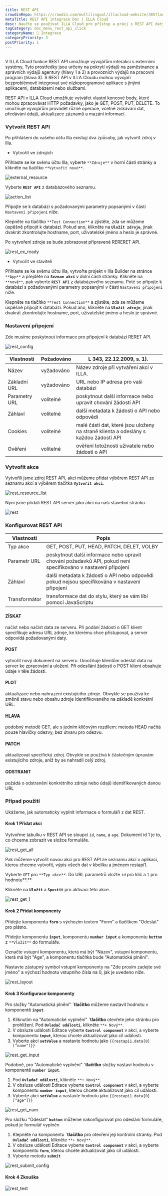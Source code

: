 ```yaml
---
title: REST API
crowdinRepo: https://crowdin.com/multilingual/illacloud-website/385?languages=cs&filter=basic&value=0
metaTitle: REST API integrace Doc | ILLA Cloud
desc: Naučte se používat ILLA Cloud pro přístup a práci s REST API daty. Vytvářejte aplikace, vizualizujte data a automatizujte pracovní toky pomocí ILLA Cloudu.
tagCategory: doc_menu_rest_api_click
categoryName: 🔨 Integrace
categoryPriority: 3
postPriority: 1
---
```


## <h2 hidden>Co je REZERT API?</h2>

V ILLA Cloud funkce REST API umožňuje vývojářům interakci s externími systémy, Tyto prostředky jsou určeny na pokrytí výdajů na zaměstnance a správních výdajů agentury (hlavy 1 a 2) a provozních výdajů na pracovní program (hlava 3). S REST API v ILLA Cloudu mohou vývojáři bezproblémově integrovat své nízkoprogramové aplikace s jinými aplikacemi, databázemi nebo službami.

REST API v ILLA Cloud umožňuje vytvářet vlastní koncové body, které mohou zpracovávat HTTP požadavky, jako je GET, POST, PUT, DELETE. To umožňuje vývojářům provádět různé operace, včetně získávání dat, předávání údajů, aktualizace záznamů a mazání informací.

### Vytvořit REST API

Po přihlášení do vašeho účtu Illa existují dva způsoby, jak vytvořit zdroj v Illa.

-   Vytvořit ve zdrojích

Přihlaste se ke svému účtu Illa, vyberte `**Zdroje**` v horní části stránky a klikněte na tlačítko `**Vytvořit nové**`.

![external_resource](https://cdn.illacloud.com/official-website/img/docs/external_resource.png)

Vyberte **`REST API`** z databázového seznamu.

![action_list](https://cdn.illacloud.com/official-website/img/docs/action_list.png)

Připojte se k databázi s požadovanými parametry popsanými v části `Nastavení připojení` níže.

Klepněte na tlačítko `**Test Connection**` a zjistěte, zda se můžeme úspěšně připojit k databázi. Pokud ano, klikněte na **`Uložit zdroje`**, jinak dvakrát zkontrolujte hostname, port, uživatelské jméno a heslo je správné.

Po vytvoření zdroje se bude zobrazovat připravené RERERET API.

![rest_ex_ready](https://cdn.illacloud.com/official-website/img/official-site/components/rest_ex_ready.jpg)

-   Vytvořit ve staviteli

Přihlaste se ke svému účtu Illa, vytvořte projekt v Illa Builder na stránce `**App**` a přejděte na **`Seznam akcí`** v dolní části stránky. Klikněte na `**nové**`, pak vyberte **`REST API`** z databázového seznamu. Poté se připojte k databázi s požadovanými parametry popsanými v části `Nastavení připojení` níže.

Klepněte na tlačítko `**Test Connection**` a zjistěte, zda se můžeme úspěšně připojit k databázi. Pokud ano, klikněte na **`Uložit zdroje`**, jinak dvakrát zkontrolujte hostname, port, uživatelské jméno a heslo je správné.

### Nastavení připojení

Zde musíme poskytnout informace pro připojení k databázi RERET API.

![rest_config](https://cdn.illacloud.com/official-website/img/official-site/components/rest_config.jpg)

| Vlastnosti         | Požadováno | L 343, 22.12.2009, s. 1).                                                                            |
| ------------------ | ---------- | ---------------------------------------------------------------------------------------------------- |
| Název              | vyžadováno | Název zdroje při vytváření akcí v ILLA.                                                              |
| Základní URL       | vyžadováno | URL nebo IP adresa pro vaši databázi                                                                 |
| Parametry URL      | volitelné  | poskytnout další informace nebo upravit chování žádostí API                                          |
| Záhlaví            | volitelné  | další metadata k žádosti o API nebo odpovědi                                                         |
| Cookies            | volitelné  | malé části dat, které jsou uloženy na straně klienta a odeslány s každou žádostí API                 |
| Ověření            | volitelné  | ověření totožnosti uživatele nebo žádosti o API                                                      |

### Vytvořit akce

Vytvořili jsme zdroj REST API, akci můžeme přidat výběrem REST API ze seznamu akcí a výběrem tlačítka **`Vytvořit akci`**.

![rest_resource_list](https://cdn.illacloud.com/official-website/img/official-site/components/rest_resource_list.jpg)

Nyní jsme přidali REST API server jako akci na naši stavební stránku.

![rest](https://cdn.illacloud.com/official-website/img/official-site/components/rest.jpg)

### Konfigurovat REST API

| Vlastnosti      | Popis                                                                                                             |
| --------------- | ----------------------------------------------------------------------------------------------------------------- |
| Typ akce        | GET, POST, PUT, HEAD, PATCH, DELET, VOLBY                                                                         |
| Parametr URL    | poskytnout další informace nebo upravit chování požadavků API, pokud není specifikováno v nastavení připojení     |
| Záhlaví         | další metadata k žádosti o API nebo odpovědi pokud nejsou specifikována v nastavení připojení                     |
| Transformátor   | transformace dat do stylu, který se vám líbí pomocí JavaScriptu                                                   |

#### ZÍSKAT

načíst nebo načíst data ze serveru. Při podání žádosti o GET klient specifikuje adresu URL zdroje, ke kterému chce přistupovat, a server odpovídá požadovanými daty.

#### POST

vytvořit nový dokument na serveru. Umožňuje klientům odeslat data na server ke zpracování a uložení. Při odesílání žádosti o POST klient obsahuje údaje v těle žádosti.

#### PLOT

aktualizace nebo nahrazení existujícího zdroje. Obvykle se používá ke změně stavu nebo obsahu zdroje identifikovaného na základě konkrétní URL.

#### HLAVA

podobný metodě GET, ale s jedním klíčovým rozdílem: metoda HEAD načítá pouze hlavičky odezvy, bez útvaru pro odezvu.

#### PATCH

aktualizovat specifický zdroj. Obvykle se používá k částečným úpravám existujícího zdroje, aniž by se nahradil celý zdroj.

#### ODSTRANIT

požádá o odstranění konkrétního zdroje nebo údajů identifikovaných danou URL

### Případ použití

Ukážeme, jak automaticky vyplnit informace o formuláři z dat REST.

#### Krok 1 Přidat akci

Vytvořme tabulku v REST API se sloupci `id`, `name`, a `age`. Dokument id 1 je to, co chceme zobrazit ve složce formuláře.

![rest_get_all](https://cdn.illacloud.com/official-website/img/official-site/components/rest_get_all.jpg)

Pak můžeme vytvořit novou akci pro REST API ze seznamu akcí v aplikaci, kterou chceme vytvořit, výpis všech dat v kbelíku a jménem restapi1.

Vyberte `GET` pro `**Typ akce**`. Do URL parametrů vložte `id` pro klíč a `1` pro hodnotu**.**

Klikněte na **`Uložit`** a **`Spustit`** pro aktivaci této akce.

![rest_get_1](https://cdn.illacloud.com/official-website/img/official-site/components/rest_get_1.jpg)

#### Krok 2 Přidat komponenty

Přidejte komponentu **`form`** s výchozím textem "Form" a tlačítkem "Odeslat" pro plátno.

Přidejte komponentu **`input`**, komponentu **`number input`** a komponentu **`button`** z `**Vložit**` do formuláře.

Označte vstupní komponentu, která má být "Název", vstupní komponentu, která má být "Age", a komponentu tlačítka bude "Automatická plnění".

Nastavte zástupný symbol vstupní komponenty na "Zde prosím zadejte své jméno" a výchozí hodnotu vstupního čísla na 0, jak je uvedeno níže.

![rest_layout](https://cdn.illacloud.com/official-website/img/official-site/components/rest_layout.jpg)

#### Krok 3 Konfigurace komponenty

Pro složky "Automatická plnění" **\`tlačítko** můžeme nastavit hodnotu v komponentě **`input`**.

1.  Kliknutím na "Automatické vyplnění" **\`tlačítko** otevřete jeho stránku pro prohlížení. Pod **`Ovladač událostí`**, klikněte `**+ Nový**`.
2.  V obsluze události Editace vyberte **`Control component`** v akci, a vyberte komponentu **`input`**, kterou chcete aktualizovat jako cíl události.
3.  Vyberte akci **`setValue`** a nastavte hodnotu jako `{{restapi1.data[0]["name"]}}`

![rest_get_input](https://cdn.illacloud.com/official-website/img/official-site/components/rest_get_input.jpg)

Podobně, pro "Automatické vyplnění" **\`tlačítko** složky nastaví hodnotu v komponentě **`number input`**.

1.  Pod **`Ovladač událostí`**, klikněte `**+ Nový**`.
2.  V obsluze události Editace vyberte **`Control component`** v akci, a vyberte komponentu **`number input`**, kterou chcete aktualizovat jako cíl události.
3.  Vyberte akci **`setValue`** a nastavte hodnotu jako `{{restapi1.data[0]["age"]}}`

![rest_get_num](https://cdn.illacloud.com/official-website/img/official-site/components/rest_get_num.jpg)

Pro složku "Odeslat" **`button`** můžeme nakonfigurovat pro odeslání formuláře, pokud je formulář vyplněn

1.  Klepněte na komponentu **\`tlačítko** pro otevření její kontrolní stránky. Pod **`Ovladač událostí`**, klikněte `**+ Nový**`.
2.  V obsluze události Editace vyberte **`Control component`** v akci, a vyberte komponentu **`form`**, kterou chcete aktualizovat jako cíl události.
3.  Vyberte metodu **`submit`**

![rest_submit_config](https://cdn.illacloud.com/official-website/img/official-site/components/rest_submit_config.jpg)

#### Krok 4 Zkouška

![rest_test](https://cdn.illacloud.com/official-website/img/official-site/components/rest_test.gif)
